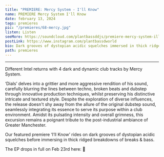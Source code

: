 ---
title: "PREMIERE: Mercy System - I'll Know"
name: PREMIERE Mercy System I'll Know
date: february 13, 2024
tags: premieres
pic: "/premieres/68-mercy.jpg"
listen: Listen
seeMore: https://soundcloud.com/plantbassddjs/premiere-mercy-system-ill-know
postLink: https://www.instagram.com/plantbassdworld
bio: Dark grooves of dystopian acidic squelches immersed in thick ridged breakdowns of breaks & bass
path: premieres
---

<SoundCloud
  url="https://soundcloud.com/plantbassddjs/premiere-mercy-system-ill-know"
  name="I'll Know"
/>

<hr />

Different Intel returns with 4 dark and dynamic club tracks by Mercy System.

‘Dials’ delves into a grittier and more aggressive rendition of his sound, carefully blurring the lines between techno, broken beats and dubstep through innovative production techniques, whilst preserving his distinctive intricate and textured style. Despite the exploration of diverse influences, the release doesn't shy away from the allure of the original dubstep sound, seamlessly integrating its essence to serve its purpose within a club environment. Amidst its pulsating intensity and overall grimness, this excursion remains a poignant tribute to the post-industrial ambiance of Greater Manchester.

Our featured premiere ‘I’ll Know’ rides on dark grooves of dystopian acidic squelches before immersing in thick ridged breakdowns of breaks & bass.

The EP drops in full on Feb 23rd here: <HoverLink url="https://differentintel.bandcamp.com/album/dials-ep" external /> 🌱
